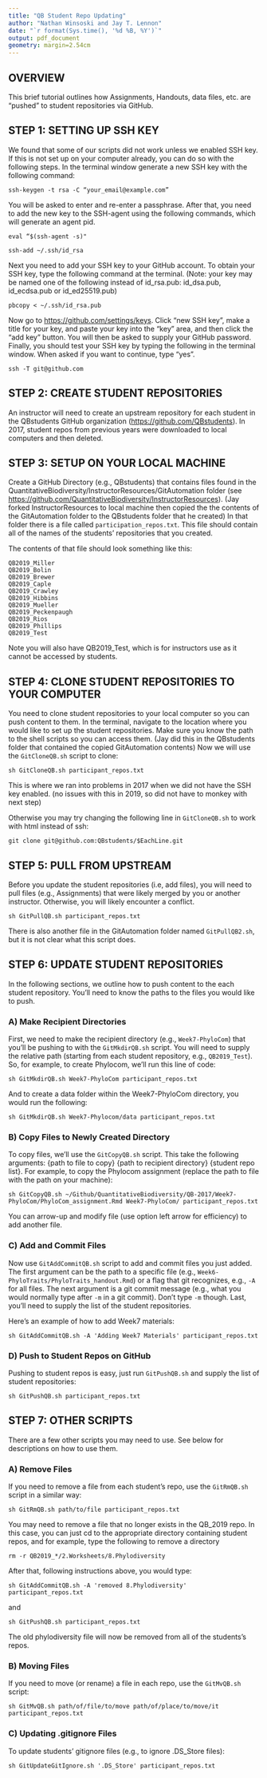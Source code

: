 ```yaml
---
title: "QB Student Repo Updating"
author: "Nathan Winsoski and Jay T. Lennon"
date: "`r format(Sys.time(), '%d %B, %Y')`"
output: pdf_document
geometry: margin=2.54cm
---
```


## OVERVIEW
This brief tutorial outlines how Assignments, Handouts, data files, etc. are "pushed" to student repositories via GitHub. 

## STEP 1: SETTING UP SSH KEY

We found that some of our scripts did not work unless we enabled SSH key.
If this is not set up on your computer already, you can do so with the following steps.
In the terminal window generate a new SSH key with the following command:

```
ssh-keygen -t rsa -C “your_email@example.com”
```

You will be asked to enter and re-enter a passphrase.
After that, you need to add the new key to the SSH-agent using the following commands, which will generate an agent pid. 

```
eval “$(ssh-agent -s)"

ssh-add ~/.ssh/id_rsa
```

Next you need to add your SSH key to your GitHub account. 
To obtain your SSH key, type the following command at the terminal.
(Note: your key may be named one of the following instead of id_rsa.pub: id_dsa.pub, id_ecdsa.pub or id_ed25519.pub)

```
pbcopy < ~/.ssh/id_rsa.pub 
```

Now go to <https://github.com/settings/keys>. 
Click "new SSH key", make a title for your key, and paste your key into the "key" area, and then click the "add key" button. 
You will then be asked to supply your GitHub password. 
Finally, you should test your SSH key by typing the following in the terminal window.
When asked if you want to continue, type "yes".

```
ssh -T git@github.com
```

## STEP 2: CREATE STUDENT REPOSITORIES

An instructor will need to create an upstream repository for each student in the QBstudents GitHub organization (<https://github.com/QBstudents>). In 2017, student repos from previous years were downloaded to local computers and then deleted. 

## STEP 3: SETUP ON YOUR LOCAL MACHINE

Create a GitHub Directory (e.g., QBstudents) that contains files found in the
QuantitativeBiodiversity/InstructorResources/GitAutomation folder (see <https://github.com/QuantitativeBiodiversity/InstructorResources>).
(Jay forked InstructorResources to local machine then copied the the contents of the GitAutomation folder to the QBstudents folder that he created)
In that folder there is a file called `participation_repos.txt`. 
This file should contain all of the names of the students' repositories that you created. 

The contents of that file should look something like this:

```
QB2019_Miller
QB2019_Bolin
QB2019_Brewer
QB2019_Caple
QB2019_Crawley
QB2019_Hibbins
QB2019_Mueller
QB2019_Peckenpaugh
QB2019_Rios
QB2019_Phillips
QB2019_Test
```
Note you will also have QB2019_Test, which is for instructors use as it cannot be accessed by students.

## STEP 4: CLONE STUDENT REPOSITORIES TO YOUR COMPUTER

You need to clone student repositories to your local computer so you can push content to them. In the terminal, navigate to the location where you would like to set up the student repositories. 
Make sure you know the path to the shell scripts so you can access them. 
(Jay did this in the QBstudents folder that contained the copied GitAutomation contents)
Now we will use the `GitCloneQB.sh` script to clone:

```
sh GitCloneQB.sh participant_repos.txt
```
This is where we ran into problems in 2017 when we did not have the SSH key enabled. (no issues with this in 2019, so did not have to monkey with next step)

Otherwise you may try changing the following line in `GitCloneQB.sh` to work with html instead of ssh:

```
git clone git@github.com:QBstudents/$EachLine.git
```

## STEP 5: PULL FROM UPSTREAM

Before you update the student repositories (i.e, add files), you will need to pull files (e.g., Assignments) that were likely merged by you or another instructor. 
Otherwise, you will likely encounter a conflict. 

```
sh GitPullQB.sh participant_repos.txt
```

There is also another file in the GitAutomation folder named `GitPullQB2.sh`, but it is not clear what this script does. 

## STEP 6: UPDATE STUDENT REPOSITORIES 

In the following sections, we outline how to push content to the each student repository. 
You'll need to know the paths to the files you would like to push. 

### A) Make Recipient Directories
First, we need to make the recipient directory (e.g., `Week7-PhyloCom`) that you'll be pushing to with the `GitMkdirQB.sh` script. 
You will need to supply the relative path (starting from each student repository, e.g., `QB2019_Test`). 
So, for example, to create Phylocom, we'll run this line of code:

```
sh GitMkdirQB.sh Week7-PhyloCom participant_repos.txt
```
And to create a data folder within the Week7-PhyloCom directory, you would run the following:

```
sh GitMkdirQB.sh Week7-Phylocom/data participant_repos.txt
```
### B) Copy Files to Newly Created Directory
To copy files, we'll use the `GitCopyQB.sh` script. 
This take the following arguments: {path to file to copy} {path to recipient directory} {student repo list}.
For example, to copy the Phylocom assignment (replace the path to file with the path on your machine):

```
sh GitCopyQB.sh ~/Github/QuantitativeBiodiversity/QB-2017/Week7-PhyloCom/PhyloCom_assignment.Rmd Week7-PhyloCom/ participant_repos.txt
```
You can arrow-up and modify file (use option left arrow for efficiency) to add another file.

### C) Add and Commit Files

Now use `GitAddCommitQB.sh` script to add and commit files you just added. 
The first argument can be the path to a specific file (e.g., `Week6-PhyloTraits/PhyloTraits_handout.Rmd`) or a flag that git recognizes, e.g., `-A` for all files. 
The next argument is a git commit message (e.g., what you would normally type after `-m` in a git commit). Don't type `-m` though. 
Last, you'll need to supply the list of the student repositories.

Here's an example of how to add Week7 materials:

```
sh GitAddCommitQB.sh -A 'Adding Week7 Materials' participant_repos.txt
```

### D) Push to Student Repos on GitHub

Pushing to student repos is easy, just run `GitPushQB.sh` and supply the list of student repositories:

```
sh GitPushQB.sh participant_repos.txt
```
## STEP 7: OTHER SCRIPTS

There are a few other scripts you may need to use.
See below for descriptions on how to use them. 

### A) Remove Files 

If you need to remove a file from each student's repo, use the `GitRmQB.sh` script in a similar way:

```
sh GitRmQB.sh path/to/file participant_repos.txt
```

You may need to remove a file that no longer exists in the QB_2019 repo. In this case, you can just cd to the appropriate directory containing student repos, and for example, type the following to remove a directory

```
rm -r QB2019_*/2.Worksheets/8.Phylodiversity
```

After that, following instructions above, you would type:

```
sh GitAddCommitQB.sh -A 'removed 8.Phylodiversity' participant_repos.txt
```

and

```
sh GitPushQB.sh participant_repos.txt
```

The old phylodiversity file will now be removed from all of the students's repos.

### B) Moving Files

If you need to move (or rename) a file in each repo, use the `GitMvQB.sh` script:

```
sh GitMvQB.sh path/of/file/to/move path/of/place/to/move/it participant_repos.txt
```

### C) Updating .gitignore Files

To update students' gitignore files (e.g., to ignore .DS_Store files):

```
sh GitUpdateGitIgnore.sh '.DS_Store' participant_repos.txt
```